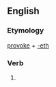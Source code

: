 ==English==

===Etymology===
[[provoke]] + [[-eth]]

===Verb===
{{infl|en|verb form}}

# {{archaic third-person singular of|provoke}}